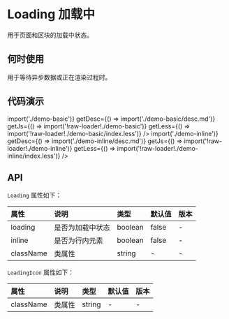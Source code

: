
# Loading 加载中

用于页面和区块的加载中状态。

## 何时使用

用于等待异步数据或正在渲染过程时。

## 代码演示

<CodeWrapper>
    <CodeBox
        title="基础"
        getComponent={() => import('./demo-basic')}
        getDesc={() => import('./demo-basic/desc.md')}
        getJs={() => import('!raw-loader!./demo-basic')}
        getLess={() => import('!raw-loader!./demo-basic/index.less')}
    />
    <CodeBox
        title="行内元素Loading"
        getComponent={() => import('./demo-inline')}
        getDesc={() => import('./demo-inline/desc.md')}
        getJs={() => import('!raw-loader!./demo-inline')}
        getLess={() => import('!raw-loader!./demo-inline/index.less')}
    />
</CodeWrapper>

## API

<!-- 给table设置外部className 下方需要留空一行（不然mdx解析会出错） -->

`Loading` 属性如下：

<div className="api">

| 属性      | 说明             | 类型    | 默认值 | 版本 |
| :-------- | :--------------- | :------ | :----- | :--- |
| loading   | 是否为加载中状态 | boolean | false  | -    |
| inline    | 是否为行内元素   | boolean | false  | -    |
| className | 类属性           | string  | -      | -    |

</div>

`LoadingIcon` 属性如下：

<div className="api">

| 属性      | 说明   | 类型   | 默认值 | 版本 |
| :-------- | :----- | :----- | :----- | :--- |
| className | 类属性 | string | -      | -    |

</div>
